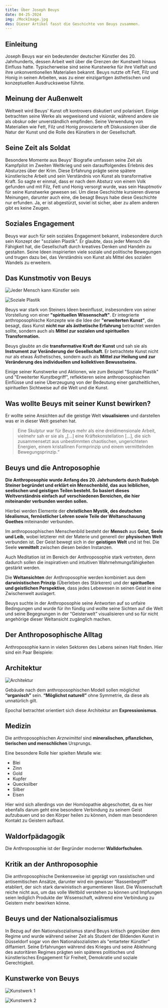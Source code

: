 ```yaml
---
title: Über Joseph Beuys
date: 04-25-2024
img: /MockImage.jpg
des: Dieser Artikel fasst die Geschichte von Beuys zusammen.
---
```


## Einleitung

Joseph Beuys war ein bedeutender deutscher Künstler des 20. Jahrhunderts, dessen Arbeit weit über die Grenzen der Kunstwelt hinaus Einfluss hatte. Typischerweise sind seine Kunstwerke für ihre Vielfalt und ihre unkonventionellen Materialien bekannt. Beuys nutzte oft Fett, Filz und Honig in seinen Arbeiten, was zu einer einzigartigen ästhetischen und konzeptuellen Ausdrucksweise führte.

## Meinung der Außenwelt

Weltweit wird Beuys' Kunst oft kontrovers diskutiert und polarisiert. Einige betrachten seine Werke als wegweisend und visionär, während andere sie als obskur oder unverständlich empfinden. Seine Verwendung von Materialien wie Fett, Filz und Honig provozierte oft Diskussionen über die Natur der Kunst und die Rolle des Künstlers in der Gesellschaft.

## Seine Zeit als Soldat

Besondere Momente aus Beuys' Biografie umfassen seine Zeit als Kampfpilot im Zweiten Weltkrieg und sein darauffolgendes Erlebnis des Absturzes über der Krim. Diese Erfahrung prägte seine spätere künstlerische Arbeit und sein Verständnis von Kunst als transformative Kraft. So sagte er einmal, dass er nach dem Absturz von einem Volk gefunden und mit Filz, Fett und Honig versorgt wurde, was sein Hauptmotiv für seine Kunstwerke gewesen sei. Um diese Geschichte kursieren diverse Meinungen, darunter auch eine, die besagt Beuys habe diese Geschichte nur erfunden. Ja, er ist abgestürzt, soviel ist sicher, aber zu allem anderen gibt es keine Zeugen.

## Soziales Engagement

Beuys war auch für sein soziales Engagement bekannt, insbesondere durch sein Konzept der "sozialen Plastik". Er glaubte, dass jeder Mensch die Fähigkeit hat, die Gesellschaft durch kreatives Denken und Handeln zu gestalten. Seine Ideen inspirierten viele soziale und politische Bewegungen und trugen dazu bei, das Verständnis von Kunst als Mittel des sozialen Wandels zu erweitern.

## Das Kunstmotiv von Beuys

![Jeder Mensch kann Künstler sein](/articlecontents/ueber-beuys/JederMensch.png)

![Soziale Plastik](/articlecontents/ueber-beuys/SozialePlastik.png)

Beuys war stark von Steiners Ideen beeinflusst, insbesondere von seiner Vorstellung von einer **"spirituellen Wissenschaft"**. Er integrierte anthroposophische Konzepte wie die Idee der **"erweiterten Kunst"**, die besagt, dass Kunst **nicht nur als ästhetische Erfahrung** betrachtet werden sollte, sondern auch als **Mittel zur sozialen und spirituellen Transformation.**

Beuys glaubte an die **transformative Kraft der Kunst** und sah sie als **Instrument zur Veränderung der Gesellschaft**. Er betrachtete Kunst nicht nur als etwas Ästhetisches, sondern auch als **Mittel zur Heilung und zur Veränderung des individuellen und kollektiven Bewusstseins.**

Einige seiner Kunstwerke und Aktionen, wie zum Beispiel "Soziale Plastik" und "Erweiterter Kunstbegriff", reflektieren seine anthroposophischen Einflüsse und seine Überzeugung von der Bedeutung einer ganzheitlichen, spirituellen Sichtweise auf die Welt und die Kunst.

## Was wollte Beuys mit seiner Kunst bewirken?

Er wollte seine Ansichten auf die geistige Welt **visualisieren** und darstellen was er in dieser Welt gesehen hat. 

> Eine Skulptur war für Beuys mehr als eine dreidimensionale Arbeit, vielmehr sah er sie als „[…] eine Kräftekonstellation […], die sich zusammensetzt aus unbestimmten chaotischen, ungerichteten Energien, einem kristallinen Formprinzip und einem vermittelnden Bewegungsprinzip.“
> 

## Beuys und die Antroposophie

**Die Anthroposophie wurde Anfang des 20. Jahrhunderts durch Rudolph Steiner begründet und erklärt ein Menschenbild, das aus leiblichen, seelischen und geistigen Teilen besteht. So basiert dieses Weltverständnis einfach auf verschiedenen Bereichen, die hier miteinander verbunden werden sollen.**

Hierbei werden Elemente der **christlichen Mystik, des deutschen Idealismus, fernöstlicher Lehren sowie Teile der Weltanschauung Goethes** miteinander verbunden.

Im anthroposophischen Menschenbild besteht der **Mensch** aus **Geist, Seele und Leib**, wobei letzterer mit der Materie und generell der **physischen Welt** verbunden ist. Der Geist bewegt sich in der **geistigen Welt** und ist frei. Die Seele **vermittelt** zwischen diesen beiden Instanzen.

 Auch Meditation ist im Bereich der Anthroposophie stark vertreten, denn dadurch sollen die inspirativen und intuitiven Wahrnehmungsfähigkeiten gestärkt werden.

Die **Weltansichten** der Anthroposophie werden kombiniert aus dem **darwinistischen Prinzip** (Überleben des Stärkeren) und der **spirituellen und geistlichen Perspektive**, dass jedes Lebewesen in seinen Geist in eine Zwischenwelt auslagert. 

Beuys suchte in der Anthroposophie seine Antworten auf so unfaire Bedingungen und wurde für ihn fündig und wollte seine Sichten auf die Welt und seine Begegnungen in der “Geisterwelt” visualisieren und so für nicht angehörige dieser Weltansicht zugänglich machen.

## Der Anthroposophische Alltag

Anthroposophie kann in vielen Sektoren des Lebens seinen Halt finden. Hier sind ein Paar Beispiele:

## Architektur

![Architektur](/articlecontents/ueber-beuys/Arch.png)

Gebäude nach dem anthroposophischen Modell sollen möglichst **“organisch”** sein. **“Möglichst naturell”** ohne Symmetrie, da diese als unnatürlich gilt. 

Epochal betrachtet orientiert sich diese Architektur am **Expressionismus**.

## Medizin

Die anthroposophischen *Arzneimittel* sind **mineralischen, pflanzlichen, tierischen und menschlichen** Ursprungs.

Eine besondere Rolle hier spielten Metalle wie:

- Blei
- Zinn
- Gold
- Kupfer
- Quecksilber
- Silber
- Eisen

Hier wird sich allerdings von der Homöopathie abgeschottet, da es hier ebenfalls darum geht eine besondere Verbindung zu seinem Geist aufzubauen und so den Körper heilen zu können, indem man besonderen Kontakt zu Geistern aufbaut.

## Waldorfpädagogik

Die Anthroposophie ist der Begründer moderner **Walldorfschulen**.

## Kritik an der Anthroposophie

Die anthroposophische Denkensweise ist geprägt von rassistischen und antisemitischen Ansätze, darunter wird ein gewisser “Rassenbegriff” etabliert, der sich stark darwinistisch argumentieren lässt. Die Wissenschaft reiche nicht aus, um das volle Weltbild verstehen zu können und Impfungen seien lediglich Produkte der Wissenschaft, während eine Verbindung zu Geistern mehr bewirken könne. 

## Beuys und der Nationalsozialismus

In Bezug auf den Nationalsozialismus stand Beuys kritisch gegenüber dem Regime und wurde während seiner Zeit als Student der Bildenden Kunst in Düsseldorf sogar von den Nationalsozialisten als "entarteter Künstler" diffamiert. Seine Erfahrungen während des Krieges und seine Ablehnung des autoritären Regimes prägten sein späteres politisches und künstlerisches Engagement für Freiheit, Demokratie und soziale Gerechtigkeit.

## Kunstwerke von Beuys

![Kunstwerk 1](/articlecontents/ueber-beuys/1.png)

![Kunstwerk 2](/articlecontents/ueber-beuys/2.png)